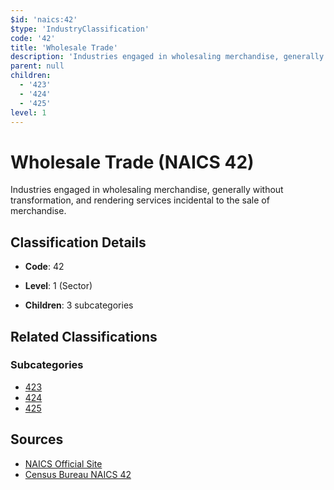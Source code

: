 ```yaml
---
$id: 'naics:42'
$type: 'IndustryClassification'
code: '42'
title: 'Wholesale Trade'
description: 'Industries engaged in wholesaling merchandise, generally without transformation, and rendering services incidental to the sale of merchandise.'
parent: null
children:
  - '423'
  - '424'
  - '425'
level: 1
---
```


# Wholesale Trade (NAICS 42)

Industries engaged in wholesaling merchandise, generally without transformation, and rendering services incidental to the sale of merchandise.

## Classification Details

- **Code**: 42
- **Level**: 1 (Sector)

- **Children**: 3 subcategories

## Related Classifications

### Subcategories

- [423](423.mdx)
- [424](424.mdx)
- [425](425.mdx)

## Sources

- [NAICS Official Site](https://www.census.gov/naics/)
- [Census Bureau NAICS 42](https://www.census.gov/naics/?code=42)
